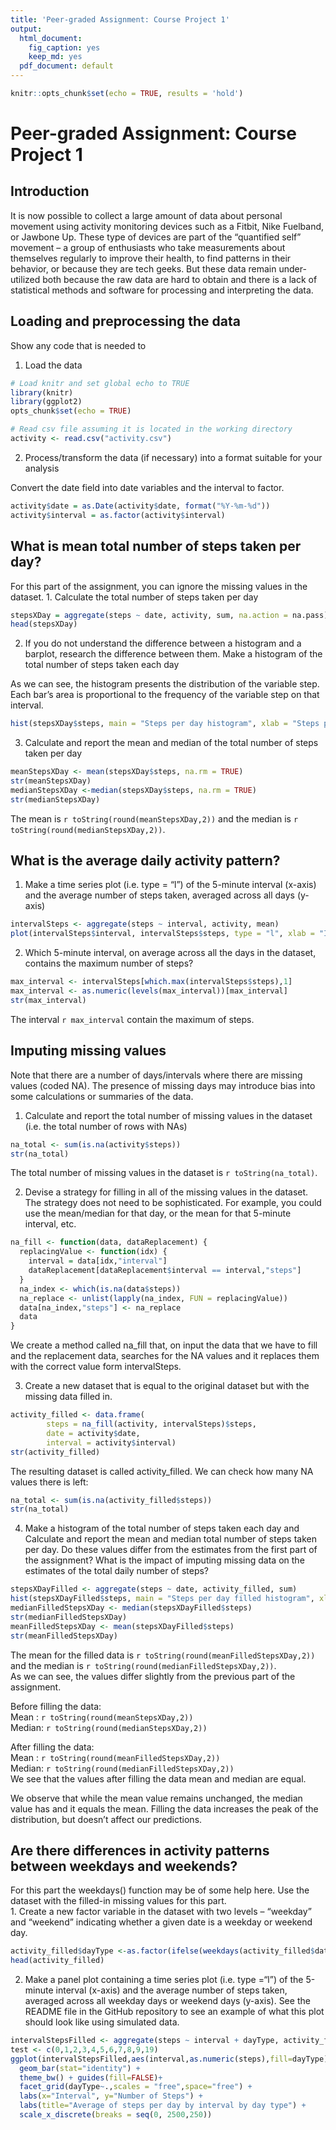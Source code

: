 ```yaml
---
title: 'Peer-graded Assignment: Course Project 1'
output:
  html_document: 
    fig_caption: yes
    keep_md: yes
  pdf_document: default
---
```


```r
knitr::opts_chunk$set(echo = TRUE, results = 'hold')
```
# Peer-graded Assignment: Course Project 1

## Introduction

It is now possible to collect a large amount of data about personal movement using activity monitoring devices such as a Fitbit, Nike Fuelband, or Jawbone Up. These type of devices are part of the “quantified self” movement – a group of enthusiasts who take measurements about themselves regularly to improve their health, to find patterns in their behavior, or because they are tech geeks. But these data remain under-utilized both because the raw data are hard to obtain and there is a lack of statistical methods and software for processing and interpreting the data.  

## Loading and preprocessing the data

Show any code that is needed to  

1. Load the data  
```r
# Load knitr and set global echo to TRUE
library(knitr)
library(ggplot2)
opts_chunk$set(echo = TRUE)

# Read csv file assuming it is located in the working directory
activity <- read.csv("activity.csv")
```
2. Process/transform the data (if necessary) into a format suitable for your analysis  

Convert the date field into date variables and the interval to factor. 

```r
activity$date = as.Date(activity$date, format("%Y-%m-%d"))
activity$interval = as.factor(activity$interval)
```

## What is mean total number of steps taken per day?  

For this part of the assignment, you can ignore the missing values in the dataset.
1. Calculate the total number of steps taken per day  

```r
stepsXDay = aggregate(steps ~ date, activity, sum, na.action = na.pass)
head(stepsXDay)
```

2. If you do not understand the difference between a histogram and a barplot, research the difference between them. Make a histogram of the total number of steps taken each day  

As we can see, the histogram presents the distribution of the variable step. Each bar's area is proportional to the frequency of the variable step on that interval.  

```r
hist(stepsXDay$steps, main = "Steps per day histogram", xlab = "Steps per day", col = "blue")
```

3. Calculate and report the mean and median of the total number of steps taken per day  

```r
meanStepsXDay <- mean(stepsXDay$steps, na.rm = TRUE)
str(meanStepsXDay)
medianStepsXDay <-median(stepsXDay$steps, na.rm = TRUE)
str(medianStepsXDay)
```

The mean is `r toString(round(meanStepsXDay,2))` and the median is `r toString(round(medianStepsXDay,2))`.

## What is the average daily activity pattern?

1. Make a time series plot (i.e. type = "l") of the 5-minute interval (x-axis) and the average number of steps taken, averaged across all days (y-axis)  

```r
intervalSteps <- aggregate(steps ~ interval, activity, mean)
plot(intervalSteps$interval, intervalSteps$steps, type = "l", xlab = "Interval", ylab = "Number of steps", main = "Average of steps per day by interval")
```

2. Which 5-minute interval, on average across all the days in the dataset, contains the maximum number of steps?  

```r
max_interval <- intervalSteps[which.max(intervalSteps$steps),1]
max_interval <- as.numeric(levels(max_interval))[max_interval]
str(max_interval)
```

The interval `r max_interval` contain the maximum of steps.

## Imputing missing values  

Note that there are a number of days/intervals where there are missing values (coded NA). The presence of missing days may introduce bias into some calculations or summaries of the data.

1. Calculate and report the total number of missing values in the dataset (i.e. the total number of rows with NAs)


```r
na_total <- sum(is.na(activity$steps))
str(na_total)
```

The total number of missing values in the dataset is `r toString(na_total)`.  

2. Devise a strategy for filling in all of the missing values in the dataset. The strategy does not need to be sophisticated. For example, you could use the mean/median for that day, or the mean for that 5-minute interval, etc.  

```r
na_fill <- function(data, dataReplacement) {
  replacingValue <- function(idx) {
    interval = data[idx,"interval"]
    dataReplacement[dataReplacement$interval == interval,"steps"]
  }
  na_index <- which(is.na(data$steps))
  na_replace <- unlist(lapply(na_index, FUN = replacingValue))
  data[na_index,"steps"] <- na_replace
  data
}

```

We create a method called na_fill that, on input the data that we have to fill and the replacement data, searches for the NA values and it replaces them with the correct value form intervalSteps.  

3. Create a new dataset that is equal to the original dataset but with the missing data filled in.  

```r
activity_filled <- data.frame(  
        steps = na_fill(activity, intervalSteps)$steps,  
        date = activity$date,  
        interval = activity$interval)
str(activity_filled)
```
The resulting dataset is called activity_filled. We can check how many NA values there is left:  
```r
na_total <- sum(is.na(activity_filled$steps))
str(na_total)
```


4. Make a histogram of the total number of steps taken each day and Calculate and report the mean and median total number of steps taken per day. Do these values differ from the estimates from the first part of the assignment? What is the impact of imputing missing data on the estimates of the total daily number of steps?  
```r
stepsXDayFilled <- aggregate(steps ~ date, activity_filled, sum)
hist(stepsXDayFilled$steps, main = "Steps per day filled histogram", xlab = "Steps per day", col = "green")
medianFilledStepsXDay <- median(stepsXDayFilled$steps)
str(medianFilledStepsXDay)
meanFilledStepsXDay <- mean(stepsXDayFilled$steps)
str(meanFilledStepsXDay)
```


The mean for the filled data is `r toString(round(meanFilledStepsXDay,2))` and the median is `r toString(round(medianFilledStepsXDay,2))`.  
As we can see, the values differ slightly from the previous part of the assignment.  

Before filling the data:  
Mean : `r toString(round(meanStepsXDay,2))`  
Median: `r toString(round(medianStepsXDay,2))`  

After filling the data:  
Mean : `r toString(round(meanFilledStepsXDay,2))`  
Median: `r toString(round(medianFilledStepsXDay,2))`  
We see that the values after filling the data mean and median are equal.  

We observe that while the mean value remains unchanged, the median value has and it equals the mean. Filling the data increases the peak of the distribution, but doesn't affect our predictions.  

## Are there differences in activity patterns between weekdays and weekends?  
For this part the weekdays() function may be of some help here. Use the dataset with the filled-in missing values for this part.  
1. Create a new factor variable in the dataset with two levels – “weekday” and “weekend” indicating whether a given date is a weekday or weekend day.  
```r
activity_filled$dayType <-as.factor(ifelse(weekdays(activity_filled$date, abbreviate = TRUE) != "Sat" & weekdays(activity_filled$date, abbreviate = TRUE) != "Sun", "weekday", "weekend"))
head(activity_filled)
```
2. Make a panel plot containing a time series plot (i.e. type ="l") of the 5-minute interval (x-axis) and the average number of steps taken, averaged across all weekday days or weekend days (y-axis). See the README file in the GitHub repository to see an example of what this plot should look like using simulated data.  

```r
intervalStepsFilled <- aggregate(steps ~ interval + dayType, activity_filled, mean)
test <- c(0,1,2,3,4,5,6,7,8,9,19)
ggplot(intervalStepsFilled,aes(interval,as.numeric(steps),fill=dayType)) +
  geom_bar(stat="identity") +
  theme_bw() + guides(fill=FALSE)+
  facet_grid(dayType~.,scales = "free",space="free") + 
  labs(x="Interval", y="Number of Steps") + 
  labs(title="Average of steps per day by interval by day type") +
  scale_x_discrete(breaks = seq(0, 2500,250))
```







